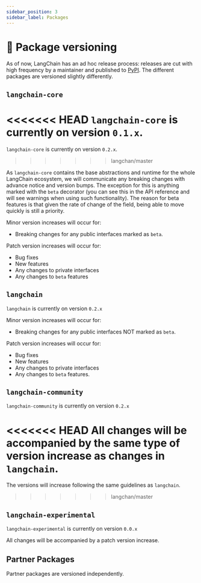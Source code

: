```yaml
---
sidebar_position: 3
sidebar_label: Packages
---
```


# 📕 Package versioning

As of now, LangChain has an ad hoc release process: releases are cut with high frequency by
a maintainer and published to [PyPI](https://pypi.org/).
The different packages are versioned slightly differently.

## `langchain-core`

<<<<<<< HEAD
`langchain-core` is currently on version `0.1.x`. 
=======
`langchain-core` is currently on version `0.2.x`. 
>>>>>>> langchan/master

As `langchain-core` contains the base abstractions and runtime for the whole LangChain ecosystem, we will communicate any breaking changes with advance notice and version bumps. The exception for this is anything marked with the `beta` decorator (you can see this in the API reference and will see warnings when using such functionality). The reason for beta features is that given the rate of change of the field, being able to move quickly is still a priority.

Minor version increases will occur for:

- Breaking changes for any public interfaces marked as `beta`.

Patch version increases will occur for:

- Bug fixes
- New features
- Any changes to private interfaces
- Any changes to `beta` features

## `langchain`

`langchain` is currently on version `0.2.x`

Minor version increases will occur for:

- Breaking changes for any public interfaces NOT marked as `beta`.

Patch version increases will occur for:

- Bug fixes
- New features
- Any changes to private interfaces
- Any changes to `beta` features.

## `langchain-community`

`langchain-community` is currently on version `0.2.x`

<<<<<<< HEAD
All changes will be accompanied by the same type of version increase as changes in `langchain`.
=======
The versions will increase following the same guidelines as `langchain`.
>>>>>>> langchan/master

## `langchain-experimental`

`langchain-experimental` is currently on version `0.0.x`

All changes will be accompanied by a patch version increase.

## Partner Packages

Partner packages are versioned independently.

